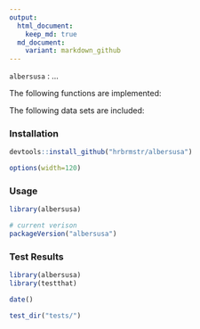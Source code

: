 ```yaml
---
output:
  html_document:
    keep_md: true
  md_document:
    variant: markdown_github
---
```


`albersusa` : ...

The following functions are implemented:

The following data sets are included:

### Installation

```r
devtools::install_github("hrbrmstr/albersusa")
```

```r
options(width=120)
```

### Usage

```r
library(albersusa)

# current verison
packageVersion("albersusa")

```

### Test Results

```r
library(albersusa)
library(testthat)

date()

test_dir("tests/")
```

